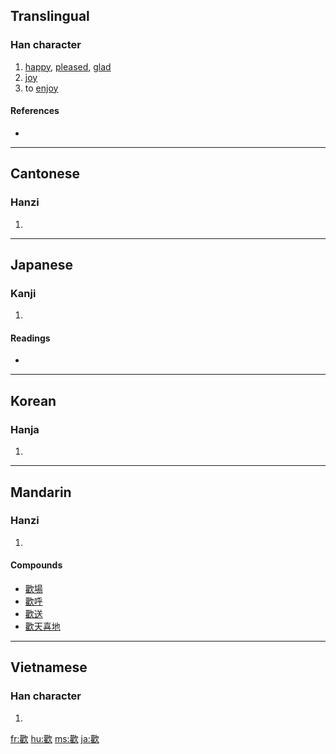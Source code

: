 {{also|歓|欢|驩}}
==Translingual==

===Han character===
{{Han char|rn=76|rad=欠|as=18|sn=22|four=4728<sub>2</sub>|canj=廿土弓人 (TGNO)}}

# [[happy]], [[pleased]], [[glad]]
# [[joy]]
# to [[enjoy]]

====References====
* {{Han ref|kx=0573.120|dkj=16242|dj=0961.120|hdz=32153.170|uh=6B61|ud=27489|bh=C577|bd=50551}}

----

==Cantonese==

===Hanzi===
{{yue-hanzi|jyut=|y=fun1}}

# {{defn|Cantonese|sort=欠18}}

----

==Japanese==

===Kanji===
{{ja-kanji|grade=|rs=欠18}}

# {{defn|Japanese}}

====Readings====
* {{ja-readings|on=カン (kan)|kun=[[よろこぶ]] (yorokobu)}}

----

==Korean==

===Hanja===
{{ko-hanja|hangeul=환|eumhun=|rv=hwan|mr=hwan|y=hwan}}

# {{defn|Korean|sort=欠18}}

----

==Mandarin==

===Hanzi===
{{cmn-hanzi|sim=欢|pin=[[huān]] ([[huan1]])|wg=huan<sup>1</sup>}}

# {{defn|Mandarin|sort=欠18}}

====Compounds====
* [[歡場]]
* [[歡呼]]
* [[歡送]]
* [[歡天喜地]]

----

==Vietnamese==

===Han character===
{{vi-hantu|[[hoan]], [[hoen]]|rs=欠18}}

# {{defn|Vietnamese|sort=欠18}}

[[fr:歡]]
[[hu:歡]]
[[ms:歡]]
[[ja:歡]]